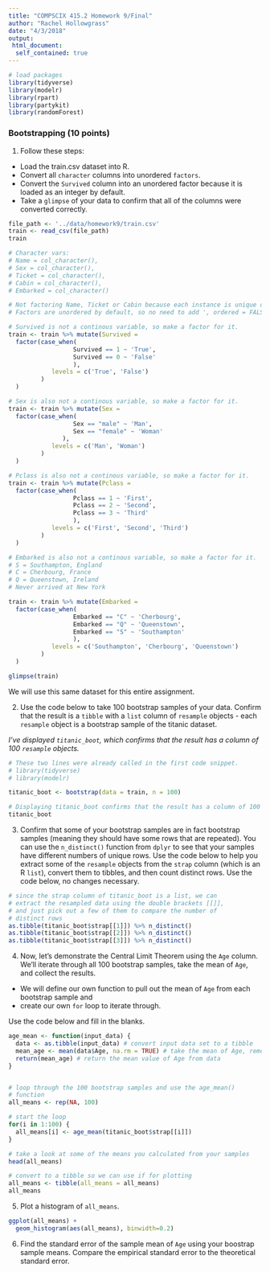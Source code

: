 ```yaml
---
title: "COMPSCIX 415.2 Homework 9/Final"
author: "Rachel Hollowgrass"
date: "4/3/2018"
output:
 html_document:
  self_contained: true
---
```


```r
# load packages
library(tidyverse)
library(modelr)
library(rpart)
library(partykit)
library(randomForest)
```


### Bootstrapping (10 points)  

<ol start="1">
  <li>Follow these steps:</li>
</ol>

<ul>
  <li>Load the train.csv dataset into R.</li>
  <li>Convert all <code>character</code> columns into unordered <code>factors</code>.</li>
  <li>Convert the <code>Survived</code> column into an unordered factor because it is loaded as an integer by default.</li>
  <li>Take a <code>glimpse</code> of your data to confirm that all of the columns were converted correctly.</li>
</ul>

```r
file_path <- '../data/homework9/train.csv'
train <- read_csv(file_path)
train
```


```r
# Character vars:
# Name = col_character(),
# Sex = col_character(),
# Ticket = col_character(),
# Cabin = col_character(),
# Embarked = col_character()

# Not factoring Name, Ticket or Cabin because each instance is unique or almost unique and would not factor well.
# Factors are unordered by default, so no need to add ', ordered = FALSE' after the vector assignment.

# Survived is not a continous variable, so make a factor for it.
train <- train %>% mutate(Survived = 
  factor(case_when(
                  Survived == 1 ~ 'True',
                  Survived == 0 ~ 'False'
                  ),
            levels = c('True', 'False')
         )
  )

# Sex is also not a continous variable, so make a factor for it.
train <- train %>% mutate(Sex = 
  factor(case_when(
                  Sex == "male" ~ 'Man',
                  Sex == "female" ~ 'Woman'
               ),
            levels = c('Man', 'Woman')
         )
  )

# Pclass is also not a continous variable, so make a factor for it.
train <- train %>% mutate(Pclass = 
  factor(case_when(
                  Pclass == 1 ~ 'First',
                  Pclass == 2 ~ 'Second',
                  Pclass == 3 ~ 'Third'
                  ),
            levels = c('First', 'Second', 'Third')
         )
  )

# Embarked is also not a continous variable, so make a factor for it.
# S = Southampton, England
# C = Cherbourg, France
# Q = Queenstown, Ireland
# Never arrived at New York

train <- train %>% mutate(Embarked = 
  factor(case_when(
                  Embarked == "C" ~ 'Cherbourg',
                  Embarked == "Q" ~ 'Queenstown',
                  Embarked == "S" ~ 'Southampton'
                  ),
            levels = c('Southampton', 'Cherbourg', 'Queenstown')
         )
  )

glimpse(train)
```

We will use this same dataset for this entire assignment.

<ol start="2">
  <li>Use the code below to take 100 bootstrap samples of your data. Confirm that the result is a <code>tibble</code> with a <code>list</code> column of <code>resample</code> objects - each <code>resample</code> object is a bootstrap sample of the titanic dataset.</li>
</ol>

_I've displayed <code>titanic_boot</code>, which confirms that the result has a column of 100 <code>resample</code> objects._

```r
# These two lines were already called in the first code snippet.
# library(tidyverse)
# library(modelr)

titanic_boot <- bootstrap(data = train, n = 100)

# Displaying titanic_boot confirms that the result has a column of 100 <code>resample</code> objects
titanic_boot
```

<ol start="3">
  <li>Confirm that some of your bootstrap samples are in fact bootstrap samples (meaning they should have some rows that are repeated). You can use the <code>n_distinct()</code> function from <code>dplyr</code> to see that your samples have different numbers of unique rows. Use the code below to help you extract some of the <code>resample</code> objects from the <code>strap</code> column (which is an R <code>list</code>), convert them to tibbles, and then count distinct rows. Use the code below, no changes necessary.</li>
</ol>

```r
# since the strap column of titanic_boot is a list, we can
# extract the resampled data using the double brackets [[]],
# and just pick out a few of them to compare the number of
# distinct rows
as.tibble(titanic_boot$strap[[1]]) %>% n_distinct()
as.tibble(titanic_boot$strap[[2]]) %>% n_distinct()
as.tibble(titanic_boot$strap[[3]]) %>% n_distinct()
```

<ol start="4">
  <li>Now, let’s demonstrate the Central Limit Theorem using the <code>Age</code> column. We’ll iterate through all 100 bootstrap samples, take the mean of <code>Age</code>, and collect the results.</li>
</ol>

<ul>
  <li>We will define our own function to pull out the mean of <code>Age</code> from each bootstrap sample and</li>
  <li>create our own <code>for</code> loop to iterate through.</li>
</ul>

Use the code below and fill in the blanks.  

```r
age_mean <- function(input_data) {
  data <- as.tibble(input_data) # convert input data set to a tibble
  mean_age <- mean(data$Age, na.rm = TRUE) # take the mean of Age, remove NAs
  return(mean_age) # return the mean value of Age from data
}


# loop through the 100 bootstrap samples and use the age_mean()
# function
all_means <- rep(NA, 100)

# start the loop
for(i in 1:100) {
  all_means[i] <- age_mean(titanic_boot$strap[[i]])
}

# take a look at some of the means you calculated from your samples
head(all_means)

# convert to a tibble so we can use if for plotting
all_means <- tibble(all_means = all_means)
all_means
```

<ol start="5">
  <li>Plot a histogram of <code>all_means</code>.</li>
</ol>

```r
ggplot(all_means) +
  geom_histogram(aes(all_means), binwidth=0.2)
```

<ol start="6">
  <li>Find the standard error of the sample mean of <code>Age</code> using your boostrap sample means. Compare the empirical standard error to the theoretical standard error.</li>
</ol>